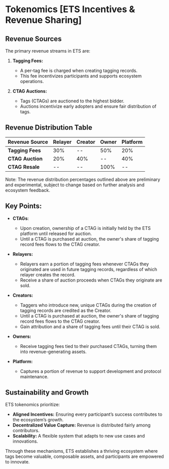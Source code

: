 # Tokenomics [ETS Incentives & Revenue Sharing]

## Revenue Sources
The primary revenue streams in ETS are:

1. **Tagging Fees:**
   - A per-tag fee is charged when creating tagging records.
   - This fee incentivizes participants and supports ecosystem operations.

2. **CTAG Auctions:**
   - Tags (CTAGs) are auctioned to the highest bidder.
   - Auctions incentivize early adopters and ensure fair distribution of tags.

## Revenue Distribution Table

| Revenue Source    | Relayer | Creator | Owner | Platform |
|-------------------|---------|---------|-------|----------|
| **Tagging Fees**| 30%     | --      | 50%   | 20%      |
| **CTAG Auction**  | 20%     | 40%     | --    | 40%      |
| **CTAG Resale**   | --      | --      | 100%  | --       |

Note: The revenue distribution percentages outlined above are preliminary and experimental, subject to change based on further analysis and ecosystem feedback.


## Key Points:
- **CTAGs**:
  - Upon creation, ownership of a CTAG is initially held by the ETS platform until released for auction.
  - Until a CTAG is purchased at auction, the owner's share of tagging record fees flows to the CTAG creator.

- **Relayers:**
  - Relayers earn a portion of tagging fees whenever CTAGs they originated are used in future tagging records, regardless of which relayer creates the record.
  - Receive a share of auction proceeds when CTAGs they originate are sold.

- **Creators:**
  - Taggers who introduce new, unique CTAGs during the creation of tagging records are credited as the Creator.
  - Until a CTAG is purchased at auction, the owner's share of tagging record fees flows to the CTAG creator.
  - Gain attribution and a share of tagging fees until their CTAG is sold.

- **Owners:**
  - Receive tagging fees tied to their purchased CTAGs, turning them into revenue-generating assets.

- **Platform:**
  - Captures a portion of revenue to support development and protocol maintenance.

## Sustainability and Growth

ETS tokenomics prioritize:
- **Aligned Incentives:** Ensuring every participant’s success contributes to the ecosystem’s growth.
- **Decentralized Value Capture:** Revenue is distributed fairly among contributors.
- **Scalability:** A flexible system that adapts to new use cases and innovations.

Through these mechanisms, ETS establishes a thriving ecosystem where tags become valuable, composable assets, and participants are empowered to innovate.
